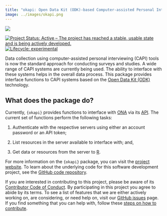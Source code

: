 ```yaml
---
title: "okapi: Open Data Kit (ODK)-based Computer-assisted Personal Interview (CAPI) Tools"
image: ../images/okapi.png
---
```


::: {.column-margin}

[![](../images/okapi.png)](https://rapidsurveys.io/okapi/){target="blank"}

:::

<!-- badges: start -->
[![Project Status: Active – The project has reached a stable, usable state and is being actively developed.](https://www.repostatus.org/badges/latest/active.svg)](https://www.repostatus.org/#active)
[![Lifecycle: experimental](https://img.shields.io/badge/lifecycle-experimental-orange.svg)](https://www.tidyverse.org/lifecycle/#experimental)
<!-- badges: end -->

Data collection using computer-assisted personal interviewing (CAPI) tools is now the standard approach for conducting surveys and studies. A wide range of CAPI systems are currently being used. The ability to interface with these systems helps in the overall data process. This package provides interface functions to CAPI systems based on the [Open Data Kit (ODK)](https://getodk.org) technology.

## What does the package do?

Currently, `{okapi}` provides functions to interface with [ONA](https://getodk.org) via its [API](https://api.ona.io/static/docs/index.html). The current set of functions perform the following tasks:

1. Authenticate with the respective servers using either an account password or an API token;

2. List resources in the server available to interface with; and,

3. Get data or resources from the server to [R](https://cran.r-project.org).

For more information on the `{okapi}` package, you can visit the [project website](https://rapidsurveys.io/okapi/). To learn about the underlying code for this software development project, see the [GitHub code repository](https://github.com/rapidsurveys/okapi).

If you are interested in contributing to this project, please be aware of its [Contributor Code of Conduct](https://rapidsurveys.io/okapi/CODE_OF_CONDUCT.html). By participating in this project you agree to abide by its terms. To see a list of features that we are either actively working on, are considering, or need help on, visit our [GitHub issues](https://github.com/rapidsurveys/okapi/issues) page. If you find something that you can help with, follow these [steps on how to contribute](https://rapidsurveys.io/okapi/CONTRIBUTING.html).